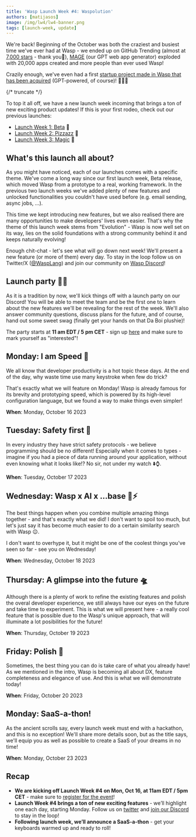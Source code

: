 ```yaml
---
title: 'Wasp Launch Week #4: Waspolution'
authors: [matijasos]
image: /img/lw4/lw4-banner.png
tags: [launch-week, update]
---
```




<ImgWithCaption alt="Launch Week 4 is coming" source="img/lw4/lw4-banner.png" />

We're back! Beginning of the October was both the craziest and busiest time we've ever had at Wasp - we ended up on GitHub Trending (almost at [7,000 stars](https://github.com/wasp-lang/wasp) - thank you🙏), [MAGE](https://usemage.ai/) (our GPT web app generator) exploded with 20,000 apps created and more people than ever used Wasp!

Crazily enough, we've even had a first [startup project made in Wasp that has been acquired](https://dev.to/wasp/from-idea-to-exit-building-and-selling-an-ai-powered-saas-in-5-months-27d9) (GPT-powered, of course)! 💸🐝💸

{/* truncate */}

To top it all off, we have a new launch week incoming that brings a ton of new exciting product updates! If this is your first rodeo, check out our previous launches:

- [Launch Week 1: Beta](/blog/2022/11/26/wasp-beta-launch-week) 🎉
- [Launch Week 2: Pizzazz](/blog/2023/04/11/wasp-launch-week-two) 🍕
- [Launch Week 3: Magic](/blog/2023/06/22/wasp-launch-week-three) 🧙

## What's this launch all about?

As you might have noticed, each of our launches comes with a specific theme. We've come a long way since our first launch week, Beta release, which moved Wasp from a prototype to a real, working framework. In the previous two launch weeks we've added plenty of new features and unlocked functionalities you couldn't have used before (e.g. email sending, async jobs, ...).

This time we kept introducing new features, but we also realised there are many opportunities to make developers' lives even easier. That's why the theme of this launch week stems from "Evolution" - Wasp is now well set on its way, lies on the solid foundations with a strong community behind it and keeps naturally evolving!

<ImgWithCaption alt="Growing up" source="img/lw4/grown_up.gif" caption="Wasp from this launch onwards." />

Enough chit-chat - let's see what will go down next week! We'll present a new feature (or more of them) every day. To stay in the loop follow us on Twitter/X ([@WaspLang](https://twitter.com/WaspLang)) and join our community on [Wasp Discord](https://discord.gg/rzdnErX)!

## Launch party 🚀🎉

<ImgWithCaption alt="launch event 3 - screenshot" source="img/lw4/lw3-party-screenshot.jpeg" caption="A bit of the atmosphere from LW3 launch party!" />

As it is a tradition by now, we'll kick things off with a launch party on our Discord! You will be able to meet the team and be the first one to learn about the new features we'll be revealing for the rest of the week. We'll also answer community questions, discuss plans for the future, and of course, hand out some sweet swag (finally get your hands on that Da Boi plushie)!

The party starts at **11 am EDT / 5 pm CET** - sign up [here](https://discord.gg/nGgfbEae?event=1162316586963710023) and make sure to mark yourself as "interested"!

<ImgWithCaption alt="launch event - how to join" source="img/lw4/lw4-event-instructions.png" />

## Monday: I am Speed 🚄

<ImgWithCaption alt="Why waste time" source="img/lw4/kevin-waste-time.gif" caption="We think the same, but about keystrokes." />

We all know that developer productivity is a hot topic these days. At the end of the day, why waste time use many keystroke when few do trick?

That's exactly what we will feature on Monday! Wasp is already famous for its brevity and prototyping speed, which is powered by its high-level configuration language, but we found a way to make things even simpler!

**When**: Monday, October 16 2023

## Tuesday: Safety first 👷

<ImgWithCaption alt="Realtime" source="img/lw4/safety-first.gif" />

In every industry they have strict safety protocols - we believe programming should be no different! Especially when it comes to types - imagine if you had a piece of data running around your application, without even knowing what it looks like!? No sir, not under my watch ⬇️⌚️.

**When**: Tuesday, October 17 2023

## Wednesday: Wasp x AI x ...base 🤖⚡️

<ImgWithCaption alt="Power Rangers" source="img/lw4/power-rangers.gif" />

The best things happen when you combine multiple amazing things together - and that's exactly what we did! I don't want to spoil too much, but let's just say it has become much easier to do a certain similarity search with Wasp 😉.

I don't want to overhype it, but it might be one of the coolest things you've seen so far - see you on Wednesday!

**When**: Wednesday, October 18 2023

## Thursday: A glimpse into the future 🛸

<ImgWithCaption alt="World if everyone used Wasp for web development" source="img/lw4/web-if-wasp.jpg" />

Although there is a plenty of work to refine the existing features and polish the overal developer experience, we still always have our eyes on the future and take time to experiment. This is what we will present here - a really cool feature that is possible due to the Wasp's unique approach, that will illuminate a lot posibilities for the future!

**When**: Thursday, October 19 2023

## Friday: Polish 💅

<ImgWithCaption alt="Wax on, Wax off" source="img/lw4/karate-kid.gif" />

Sometimes, the best thing you can do is take care of what you already have! As we mentioned in the intro, Wasp is becoming all about DX, feature completeness and elegance of use. And this is what we will demonstrate today!

**When**: Friday, October 20 2023

## Monday: SaaS-a-thon!

<ImgWithCaption alt="Hacking" source="img/lw4/hacking.gif" />

As the ancient scrolls say, every launch week must end with a hackathon, and this is no exception! We'll share more details soon, but as the title says, we'll equip you as well as possible to create a SaaS of your dreams in no time!

**When**: Monday, October 23 2023

## Recap

- **We are kicking off Launch Week #4 on Mon, Oct 16, at 11am EDT / 5pm CET** - make sure to [register for the event](https://discord.gg/nGgfbEae?event=1162316586963710023)!
- **Launch Week #4 brings a ton of new exciting features** - we’ll highlight one each day, starting Monday. Follow us on [twitter](https://twitter.com/WaspLang) and [join our Discord](https://discord.gg/rzdnErX) to stay in the loop!
- **Following launch week, we’ll announce a SaaS-a-thon** - get your keyboards warmed up and ready to roll!
